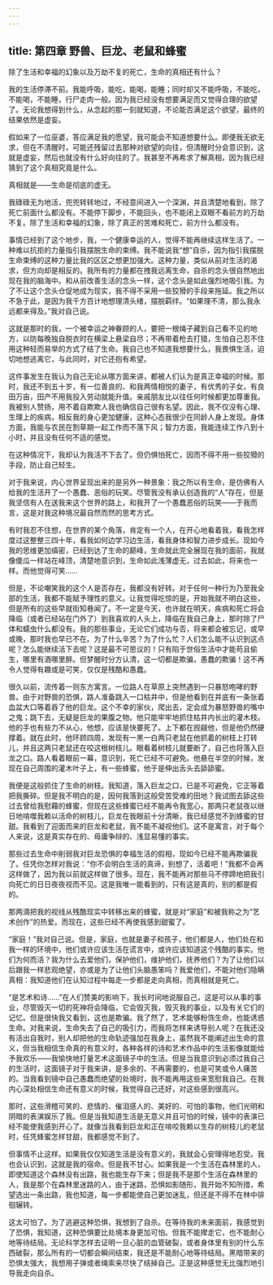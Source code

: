 ```yaml
---
---
---
```

title: 第四章 野兽、巨龙、老鼠和蜂蜜
---

除了生活和幸福的幻象以及万劫不复的死亡，生命的真相还有什么？

我的生活停滞不前。我能呼吸，能吃，能喝，能睡；同时却又不能呼吸，不能吃，不能喝，不能睡，行尸走肉一般。因为我已经没有想要满足而又觉得合理的欲望了。无论我想得到什么，从念起的那一刻就知道，不论能否满足这个欲望，最终的结果依然是虚妄。

假如来了一位巫婆，答应满足我的愿望，我可能会不知道想要什么。即便我无欲无求，但在不清醒时，可能还残留过去那种对欲望的向往，但清醒时分会意识到，这就是虚妄，然后也就没有什么好向往的了。我甚至不再希求了解真相，因为我已经猜到了这个真相究竟是什么。

真相就是——生命是彻底的虚无。

我碌碌无为地活，兜兜转转地过，不经意间进入一个深渊，并且清楚地看到，除了死亡前面什么都没有。不能停下脚步，不能回头，也不能闭上双眼不看前方的万劫不复。除了生活和幸福的幻象，除了真正的苦难和死亡，前方什么都没有。

事情已经到了这个地步，我，一个健康幸运的人，觉得不能再继续这样生活了。一种难以抗拒的力量指引我摆脱生命的束缚。我不能说我“想”自杀，因为指引我摆脱生命束缚的这种力量比我的区区之想更加强大。这种力量，类似从前对生活的渴求，但方向却是相反的。我所有的力量都在拽我远离生命，自杀的念头很自然地出现在我的脑海中。和从前改善生活的念头一样，这个念头是如此强烈地吸引我。为了不让这个念头仓促地成为现实，我不得不采用一些狡猾的手段来拖延。我之所以不急于此，是因为我千方百计地想理清头绪，摆脱羁绊。“如果理不清，那么我永远都来得及。”我对自己说。

这就是那时的我，一个被幸运之神眷顾的人，要把一根绳子藏到自己看不见的地方，以防每晚独自脱衣时在横梁上悬梁自尽；不再带着枪去打猎，生怕自己忍不住用这种轻而易举的方式了结了生命。我自己也不知道我想要什么，我畏惧生活，迫切地想逃离它，与此同时，对它还抱有希望。

这件事发生在我认为自己无论从哪方面来讲，都被人们认为是真正幸福的时候。那时，我还不到五十岁，有一位善良的、和我两情相悦的妻子，有优秀的子女，有良田万亩，田产不用我投入劳动就能升值。亲戚朋友比以往任何时候都更加尊重我。我被别人赞扬，用不着自欺欺人我也确信自己很有名望。因此，我不仅没有心理、生理上的疾病，相反我的身心更加健康，这种心态我很少在同龄人身上发现。身体方面，我能与农民在割草期一起工作而不落下风；智力方面，我能连续工作八到十小时，并且没有任何不适的感觉。

在这种情况下，我却认为我活不下去了。但仍惧怕死亡，因而不得不用一些狡猾的手段，防止自己轻生。

对于我来说，内心世界呈现出来的是另外一种景象：我之所以有生命，是仿佛有人给我的生活开了一个愚蠢、恶俗的玩笑。尽管我没有承认创造我的“人”存在，但是我坚信有人在送我来这个世界的路上，和我开了一个愚蠢恶俗的玩笑——于我而言，这是对我这种境况最自然而然的思考方式。

有时我忍不住想，在世界的某个角落，肯定有一个人，在开心地看着我，看我怎样度过这整整三四十年，看我如何边学习边生活，看我身体和智力进步成长。现如今我的思维更加缜密，已经到达了生命的巅峰，生命就此完全展现在我的面前，我就像傻瓜一样站在峰顶，清楚地意识到，生命如此浅薄虚无，过去如此，将来也一样。而他觉得可笑……

但是，不论嘲笑我的这个人是否存在，我都没有好转。对于任何一种行为乃至我全部的生活，我都不能赋予理性的意义。让我觉得吃惊的是，开始我就不明白这些，但是所有的这些早就街知巷闻了。不一定是今天，也许就在明天，疾病和死亡将会降临（或者已经站在门外了）到我喜欢的人头上，降临在我自己身上，那时除了尸体和蠕虫什么都没有。我的那些事业，无论它们成功与否，将来都会被忘记，或早或晚，那时我也早已不在。为了什么辛苦？为了什么忙？人们怎么能不认识到这点呢？怎么能继续活下去呢？这是最不可思议的！只有陷于世俗生活中才能苟且偷生，哪里有酒哪里醉。但梦醒时分方认清，这一切都是欺骗，愚蠢的欺骗！这不再令人觉得有趣或是可笑，仅仅是残酷和愚蠢。

很久以前，流传着一则东方寓言。一位路人在草原上突然遇到一只暴怒咆哮的野兽。由于对野兽的恐惧，路人准备跳入一口枯井中，但是他看到在井底有一条张着血盆大口等着吞了他的巨龙。这个不幸的家伙，爬出去，定会成为暴怒野兽的嘴中之鬼；跳下去，无疑是巨龙的果腹之物。他只能牢牢地抓住枯井内长出的灌木枝。他的手也有些力不从心，他想，应该是快要死了。上下都在觊觎他，但是他仍然硬撑着。就在此时，他环顾四周，发现有一黑一白两只老鼠在他抓着的树枝上打转儿，并且这两只老鼠还在咬这根树枝儿。眼看着树枝儿就要断了，自己也将落入巨龙之口。路人看着眼前一幕，意识到，死亡已经不可避免。他悬在半空的时候，发现在自己周围的灌木叶子上，有一些蜂蜜，他于是伸出舌头去舔舔蜜。

我便是这般抓住了生命的树枝。我知道，落入巨龙之口，已是不可避免，它正等着把我撕碎。但是我不明白的是，因何我落到这般受苦受难的田地？我试图去舔这些过去曾给我慰藉的蜂蜜，但现在这些蜂蜜已经不能再令我宽心，那两只老鼠夜以继日地啃噬我赖以活命的树枝儿，巨龙在我眼前十分清晰，我已经感觉不到蜂蜜的甘甜。我看到了迎面而来的巨龙和老鼠，我不能不凝视他们。这不是寓言，对于每个人来说，这是真实存在的、毋庸争辩的、浅显易懂的事实。

那些过去生命中削弱我对巨龙恐惧的幸福生活的假相，现如今已经不能再欺骗我了。任凭你怎样对我说：“你不会明白生活的真谛，别想了，活着吧！”我都不会再这样做了，因为我以前就这样做了很多。现在，我不能再对那些马不停蹄地把我引向死亡的日日夜夜视而不见。这是我唯一能看到的，只有这是真的，别的都是假的。

那两滴把我的视线从残酷现实中转移出来的蜂蜜，就是对“家庭”和被我称之为“艺术创作”的热爱。而现在，这些已经不再使我感到甜蜜了。

“家庭！”我对自己说。但是，家庭，也就是妻子和孩子，他们都是人，他们处在和我一样的环境中，他们或许应该生活在谎言中，或许应该知道这个残酷的事实。他们为何而活？我为什么去爱他们，保护他们，维护他们，抚养他们？为了让他们以后跟我一样悲观绝望，亦或是为了让他们头脑愚笨吗？我爱他们，不能对他们隐瞒真相：我知道他们在认知过程中每走一步都是走向真相，而真相就是死亡。

“是艺术和诗……”在人们赞美的影响下，我长时间地说服自己，这是可以从事的事业，尽管毁灭一切的死神将会降临，它会毁灭我，毁灭我的事业，以及有关它们的记忆。但是很快我又看到，这也是欺骗。我了然了，艺术能够粉饰生命，也能诱惑生命。对我来说，生命失去了自己的吸引力，而我将怎样来诱导别人呢？在我还没有活出自我时，别人却把他的生命轨迹强加在我身上，虽然我不能阐述出生命的意义，但当我相信生命真的有意义时，各种各样的诗和艺术作品中的生活影像就能给予我欢乐——我愉快地打量艺术这面镜子中的生活。但是当我意识到必须过我自己的生活时，这面镜子对于我来讲，是多余的、不再需要的，也是可笑或令人痛苦的。当我看到镜中自己愚蠢而绝望的处境时，我不能再用这些来宽慰我自己。在我内心深处相信生命还有意义的时候，我觉得自己还好，对这些感到很高兴。

那时，这些滑稽可笑的、悲情的、催泪感人的、美好的、可怕的事物，他们光明和阴暗的表演娱乐了我。但是当我知道生活是无意义并且可怕的时候，镜中的表演已经不能使我感到开心了。就像当我看到巨龙和正在啃咬我赖以生存的树枝儿的老鼠时，任凭蜂蜜怎样甘甜，我都感觉不到了。

但事情不止这样。如果我仅仅知道生活是没有意义的，我就会心安理得地忍受。我也会认识到，这就是我的宿命。但是我不甘心。如果我是一个生活在森林里的人，即使知道这个森林没有出路，我也能生存下来；但是我不是那个生活在森林里的人，我是那个在森林里迷路的人，由于迷路，恐惧如影随形，我开始不知所措，希望选出一条出路，我也知道，每一步都能使自己更加迷乱，但还是不得不在林中徘徊辗转。

这太可怕了。为了逃避这种恐惧，我想到了自杀。在等待我的未来面前，我感觉到了恐惧，我知道，这种恐惧要比处境本身更加可怕。但我不能撵走它，也不能耐心地等待结局。无论科学怎样去证明一旦心脏的血管破裂，或者身体里有别的什么东西破裂，那么所有的一切都会瞬间结束，我还是不能耐心地等待结局。黑暗带来的恐惧太强大，我想用子弹或者绳索来尽快了结掉自己。正是这种感觉无比强烈地引导我走向自杀。